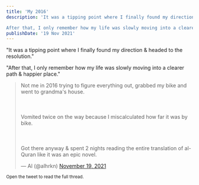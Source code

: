 ```yaml
---
title: 'My 2016'
description: 'It was a tipping point where I finally found my direction & headed to the resolution.

After that, I only remember how my life was slowly moving into a clearer path & happier place.'
publishDate: '19 Nov 2021'
---
```


"It was a tipping point where I finally found my direction & headed to the resolution."

"After that, I only remember how my life was slowly moving into a clearer path & happier place."

<blockquote class="twitter-tweet"><p lang="en" dir="ltr">Not me in 2016 trying to figure everything out, grabbed my bike and went to grandma&#39;s house.<br></br><br></br>Vomited twice on the way because I miscalculated how far it was by bike.<br></br><br></br>Got there anyway &amp; spent 2 nights reading the entire translation of al-Quran like it was an epic novel.</p>&mdash; Al (@alhrkn) <a href="https://twitter.com/alhrkn/status/1461497018799431682?ref_src=twsrc%5Etfw">November 19, 2021</a></blockquote> <script async src="https://platform.twitter.com/widgets.js" charset="utf-8"></script>

<small> Open the tweet to read the full thread.</small>